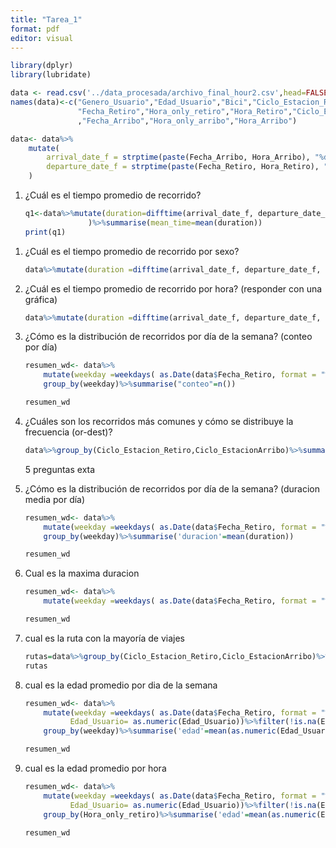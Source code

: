 ```yaml
---
title: "Tarea_1"
format: pdf
editor: visual
---
```


```r

library(dplyr)
library(lubridate)

data <- read.csv('../data_procesada/archivo_final_hour2.csv',head=FALSE)
names(data)<-c("Genero_Usuario","Edad_Usuario","Bici","Ciclo_Estacion_Retiro",
               "Fecha_Retiro","Hora_only_retiro","Hora_Retiro","Ciclo_EstacionArribo"
               ,"Fecha_Arribo","Hora_only_arribo","Hora_Arribo")

data<- data%>% 
    mutate(
        arrival_date_f = strptime(paste(Fecha_Arribo, Hora_Arribo), "%d/%m/%Y %H:%M:%S"),
        departure_date_f = strptime(paste(Fecha_Retiro, Hora_Retiro), "%d/%m/%Y %H:%M:%S")
    )

```

1.  ¿Cuál es el tiempo promedio de recorrido?

    ```r
    q1<-data%>%mutate(duration=difftime(arrival_date_f, departure_date_f, units = "mins"),
                  )%>%summarise(mean_time=mean(duration))
    print(q1)
    ```

```{=html}
<!-- -->
```
1.  ¿Cuál es el tiempo promedio de recorrido por sexo?

    ```r

    data%>%mutate(duration =difftime(arrival_date_f, departure_date_f, units = "mins"))%>%group_by(Genero_Usuario)%>%summarise(mean_time=mean(duration))


    ```

2.  ¿Cuál es el tiempo promedio de recorrido por hora? (responder con una gráfica)

    ```r
    data%>%mutate(duration =difftime(arrival_date_f, departure_date_f, units = "mins"))%>%group_by(Hora_only_retiro)%>%summarise(mean_time=mean(duration))

    ```

3.  ¿Cómo es la distribución de recorridos por día de la semana? (conteo por día)

    ```r

    resumen_wd<- data%>%
        mutate(weekday =weekdays( as.Date(data$Fecha_Retiro, format = "%d/%m/%Y") ))%>%
        group_by(weekday)%>%summarise("conteo"=n())

    resumen_wd
    ```

4.  ¿Cuáles son los recorridos más comunes y cómo se distribuye la frecuencia (or-dest)?

    ```r

    data%>%group_by(Ciclo_Estacion_Retiro,Ciclo_EstacionArribo)%>%summarise("conteo"=n())

    ```

    5 preguntas exta

5.  ¿Cómo es la distribución de recorridos por día de la semana? (duracion media por día)

    ```r
    resumen_wd<- data%>%
        mutate(weekday =weekdays( as.Date(data$Fecha_Retiro, format = "%d/%m/%Y")),duration =difftime(arrival_date_f, departure_date_f, units = "mins"))%>%
        group_by(weekday)%>%summarise('duracion'=mean(duration))

    resumen_wd
    ```

6.  Cual es la maxima duracion

    ```r
    resumen_wd<- data%>%
        mutate(weekday =weekdays( as.Date(data$Fecha_Retiro, format = "%d/%m/%Y")),duration =difftime(arrival_date_f, departure_date_f, units = "mins"))%>%summarise('duracion'=max(duration))

    resumen_wd
    ```

7.  cual es la ruta con la mayoría de viajes

    ```r
    rutas=data%>%group_by(Ciclo_Estacion_Retiro,Ciclo_EstacionArribo)%>%summarise("conteo"=n())
    rutas


    ```

8.  cual es la edad promedio por dia de la semana

    ```r
    resumen_wd<- data%>%
        mutate(weekday =weekdays( as.Date(data$Fecha_Retiro, format = "%d/%m/%Y")),
              Edad_Usuario= as.numeric(Edad_Usuario))%>%filter(!is.na(Edad_Usuario))%>%
        group_by(weekday)%>%summarise('edad'=mean(as.numeric(Edad_Usuario)))

    resumen_wd
    ```

9.  cual es la edad promedio por hora

    ```r
    resumen_wd<- data%>%
        mutate(weekday =weekdays( as.Date(data$Fecha_Retiro, format = "%d/%m/%Y")),
              Edad_Usuario= as.numeric(Edad_Usuario))%>%filter(!is.na(Edad_Usuario))%>%
        group_by(Hora_only_retiro)%>%summarise('edad'=mean(as.numeric(Edad_Usuario)))

    resumen_wd
    ```
